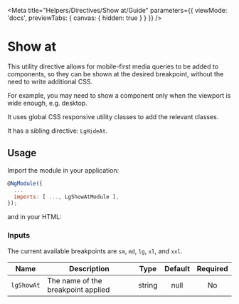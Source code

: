 
<Meta title="Helpers/Directives/Show at/Guide" parameters={{ viewMode: 'docs', previewTabs: { canvas: { hidden: true } } }} />

# Show at

This utility directive allows for mobile-first media queries to be added to components, so they can be shown at the desired breakpoint, without the need to write additional CSS.

For example, you may need to show a component only when the viewport is wide enough, e.g. desktop.

It uses global CSS responsive utility classes to add the relevant classes.

It has a sibling directive: ``LgHideAt``.

## Usage

Import the module in your application:

~~~js
@NgModule({
  ...
  imports: [ ..., LgShowAtModule ],
});
~~~

and in your HTML:

<Source id="helpers-directives-show-at-examples--show-at-story"></Source>

### Inputs

The current available breakpoints are `sm`, `md`, `lg`, `xl`, and `xxl`.

| Name | Description | Type | Default | Required |
|------|-------------|:----:|:-----:|:-----:|
| ``lgShowAt`` | The name of the breakpoint applied | string | null | No |

<Feedback />
